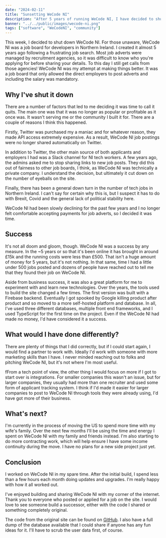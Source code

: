 ```yaml
---
date: "2024-02-11"
title: "Sunsetting WeCode NI"
description: "After 5 years of running WeCode NI, I have decided to shut it down."
banner: "../../public/images/wecode-ni.png"
tags: ["software", "WeCodeNI", "community"]
---
```


This week, I decided to shut down WeCode NI. For those unaware, WeCode NI was a job board for developers in Northern Ireland. I created it almost 5 years ago following a frustrating job search. Most job adverts were managed by recruitment agencies, so it was difficult to know who you're applying for before sharing your details. To this day I still get calls from those agencies! WeCode NI was my attempt at making things better. It was a job board that only allowed the direct employers to post adverts and including the salary was mandatory.

## Why I've shut it down

There are a number of factors that led to me deciding it was time to call it quits. The main one was that it was no longer as popular or profitable as it once was. It wasn't serving me or the community I built it for. There are a couple of reasons I think this happened.

Firstly, Twitter was purchased my a maniac and for whatever reason, they made API access extremely expensive. As a result, WeCode NI job postings were no longer shared automatically on Twitter.

In addition to Twitter, the other main source of both applicants and employers I had was a Slack channel for NI tech workers. A few years ago, the admins asked me to stop sharing links to new job posts. They did this out of fairness to other job boards, I think, as WeCode NI was technically a private company. I understand the decision, but ultimately it cut down on the number of eyeballs on the site.

Finally, there has been a general down turn in the number of tech jobs in Northern Ireland. I can't say for certain why this is, but I suspect it has to do with Brexit, Covid and the general lack of political stability here.

WeCode NI had been slowly declining for the past few years and I no longer felt comfortable accepting payments for job adverts, so I decided it was time.

## Success

It's not all doom and gloom, though. WeCode NI was a success by any measure. In the ~5 years or so that it's been online it has brought in around £15k and the running costs were less than £500. That isn't a huge amount of money for 5 years, but it's not nothing. In that same, time I had a little under 500 jobs posted and dozens of people have reached out to tell me that they found their job on WeCode NI.

Aside from business success, it was also a great platform for me to experiment with and learn new technologies. Over the years, the tools used to build the site changed a few times. The first version was built with a Firebase backend. Eventually I got spooked by Google killing product after product and so moved to a more self-hosted platform and database. In all, I've used three different databases, multiple front end frameworks, and I used TypeScript for the first time on the project. Even if the WeCode NI had made no money, I'd have considered it a success.

## What would I have done differently?

There are plenty of things that I did correctly, but if I could start again, I would find a partner to work with. Ideally I'd work with someone with more marketing skills than I have. I never minded reaching out to folks and pitching WeCode NI, but it's not where I'm most useful.

fFrom a tech point of view, the other thing I would focus on more if I got to start over is integrations. For smaller companies this wasn't an issue, but for larger companies, they usually had more than one recruiter and used some form of applicant tracking system. I think if I'd made it easier for larger companies to post to WeCode NI through tools they were already using, I'd have got more of their business.

## What's next?

I'm currently in the process of moving the US to spend more time with my wife's family. Over the next few months I'll be using the time and energy I spent on WeCode NI with my family and friends instead. I'm also starting to do more contracting work, which will help ensure I have some income continuity during the move. I have no plans for a new side project just yet.

## Conclusion

I worked on WeCode NI in my spare time. After the initial build, I spend less than a few hours each month doing updates and upgrades. I'm really happy with how it all worked out.

I've enjoyed building and sharing WeCode NI with my corner of the internet. Thank you to everyone who posted or applied for a job on the site. I would love to see someone build a successor, either with the code I shared or something completely original.

The code from the original site can be found on [GitHub](https://github.com/thepaulmcbride/wecode-ni). I also have a full dump of the database available that I could share if anyone has any fun ideas for it. I'll have to scrub the user data first, of course.

